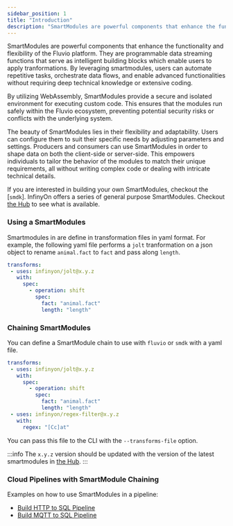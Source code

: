 ```yaml
---
sidebar_position: 1
title: "Introduction"
description: "SmartModules are powerful components that enhance the functionality and flexibility of the Fluvio platform"
---
```


SmartModules are powerful components that enhance the functionality and flexibility of the Fluvio platform. They are programmable data streaming functions that serve as intelligent building blocks which enable users to apply tranformations. By leveraging smartmodules, users can automate repetitive tasks, orchestrate data flows, and enable advanced functionalities without requiring deep technical knowledge or extensive coding.

By utilizing WebAssembly, SmartModules provide a secure and isolated environment for executing custom code. This ensures that the modules run safely within the Fluvio ecosystem, preventing potential security risks or conflicts with the underlying system.

The beauty of SmartModules lies in their flexibility and adaptability. Users can configure them to suit their specific needs by adjusting parameters and settings. Producers and consumers can use SmartModules in order to shape data on both the client-side or server-side. This empowers individuals to tailor the behavior of the modules to match their unique requirements, all without writing complex code or dealing with intricate technical details.

If you are interested in building your own SmartModules, checkout the [`smdk`]. InfinyOn offers a series of general purpose SmartModules. Checkout [the Hub] to see  what is available.

### Using a SmartModules

Smartmodules in are define in transformation files in yaml format. For example, the following yaml file performs a `jolt` tranformation on a json object to rename `animal.fact` to `fact` and pass along `length`.

```yaml
transforms:
 - uses: infinyon/jolt@x.y.z
   with:
     spec:
       - operation: shift
         spec:
           fact: "animal.fact"
           length: "length"
```

### Chaining SmartModules

You can define a SmartModule chain to use with `fluvio` or `smdk` with a yaml file.

```yaml
transforms:
 - uses: infinyon/jolt@x.y.z
   with:
     spec:
       - operation: shift
         spec:
           fact: "animal.fact"
           length: "length"
 - uses: infinyon/regex-filter@x.y.z
   with:
     regex: "[Cc]at"
```

You can pass this file to the CLI with the `--transforms-file` option.

:::info
The `x.y.z` version should be updated with the version of the latest smartmodules in [the Hub].
:::


### Cloud Pipelines with SmartModule Chaining

Examples on how to use SmartModules in a pipeline:
* [Build HTTP to SQL Pipeline]
* [Build MQTT to SQL Pipeline]

[Build HTTP to SQL Pipeline]: /docs/latest/fluvio/tutorials/http-to-sql
[Build MQTT to SQL Pipeline]: /docs/latest/fluvio/tutorials/mqtt-to-sql
[the Hub]: hub/smartmodules/index.md
